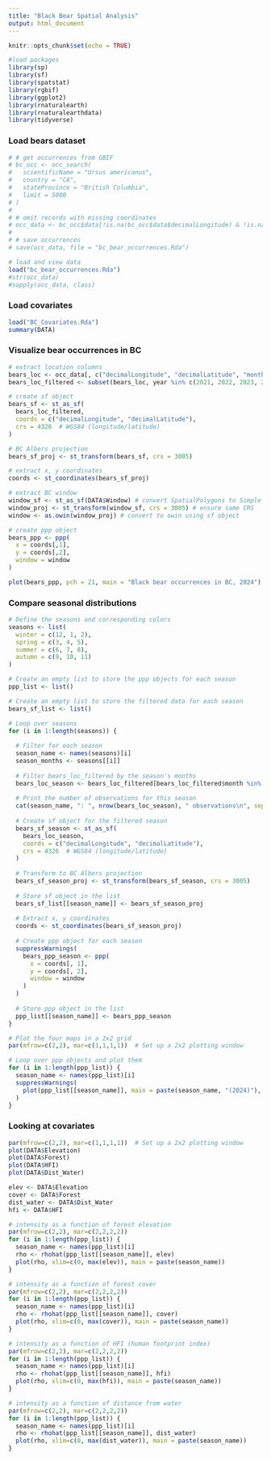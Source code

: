 ```yaml
---
title: "Black Bear Spatial Analysis"
output: html_document
---
```


```r
knitr::opts_chunk$set(echo = TRUE)
```

```r
#load packages
library(sp)
library(sf)
library(spatstat)
library(rgbif)
library(ggplot2)
library(rnaturalearth)
library(rnaturalearthdata)
library(tidyverse)
```

### Load bears dataset

```r
# # get occurrences from GBIF
# bc_occ <- occ_search(
#   scientificName = "Ursus americanus",
#   country = "CA",
#   stateProvince = "British Columbia",
#   limit = 5000
# )
# 
# # omit records with missing coordinates
# occ_data <- bc_occ$data[!is.na(bc_occ$data$decimalLongitude) & !is.na(bc_occ$data$decimalLatitude), ]
# 
# # save occurrences
# save(occ_data, file = "bc_bear_occurrences.Rda")
```

```r
# load and view data
load("bc_bear_occurrences.Rda")
#str(occ_data)
#sapply(occ_data, class)
```

### Load covariates

```r
load("BC_Covariates.Rda")
summary(DATA)
```

### Visualize bear occurrences in BC

```r
# extract location columns
bears_loc <- occ_data[, c("decimalLongitude", "decimalLatitude", "month", "year")]
bears_loc_filtered <- subset(bears_loc, year %in% c(2021, 2022, 2023, 2024))

# create sf object
bears_sf <- st_as_sf(
  bears_loc_filtered,
  coords = c("decimalLongitude", "decimalLatitude"),
  crs = 4326  # WGS84 (longitude/latitude)
)

# BC Albers projection
bears_sf_proj <- st_transform(bears_sf, crs = 3005)

# extract x, y coordinates
coords <- st_coordinates(bears_sf_proj)

# extract BC window
window_sf <- st_as_sf(DATA$Window) # convert SpatialPolygons to Simple Features (sf)
window_proj <- st_transform(window_sf, crs = 3005) # ensure same CRS
window <- as.owin(window_proj) # convert to owin using sf object

# create ppp object
bears_ppp <- ppp(
  x = coords[,1],
  y = coords[,2],
  window = window
)

plot(bears_ppp, pch = 21, main = "Black bear occurrences in BC, 2024")
```

### Compare seasonal distributions

```r
# Define the seasons and corresponding colors
seasons <- list(
  winter = c(12, 1, 2),
  spring = c(3, 4, 5),
  summer = c(6, 7, 8),
  autumn = c(9, 10, 11)
)

# Create an empty list to store the ppp objects for each season
ppp_list <- list()

# Create an empty list to store the filtered data for each season
bears_sf_list <- list()

# Loop over seasons
for (i in 1:length(seasons)) {
  
  # Filter for each season
  season_name <- names(seasons)[i]
  season_months <- seasons[[i]]
  
  # Filter bears_loc_filtered by the season's months
  bears_loc_season <- bears_loc_filtered[bears_loc_filtered$month %in% season_months, ]
  
  # Print the number of observations for this season
  cat(season_name, ": ", nrow(bears_loc_season), " observations\n", sep="")
  
  # Create sf object for the filtered season
  bears_sf_season <- st_as_sf(
    bears_loc_season,
    coords = c("decimalLongitude", "decimalLatitude"),
    crs = 4326  # WGS84 (longitude/latitude)
  )
  
  # Transform to BC Albers projection
  bears_sf_season_proj <- st_transform(bears_sf_season, crs = 3005)
  
  # Store sf object in the list
  bears_sf_list[[season_name]] <- bears_sf_season_proj
  
  # Extract x, y coordinates
  coords <- st_coordinates(bears_sf_season_proj)
  
  # Create ppp object for each season
  suppressWarnings(
    bears_ppp_season <- ppp(
      x = coords[, 1],
      y = coords[, 2],
      window = window
    )
  )
  
  # Store ppp object in the list
  ppp_list[[season_name]] <- bears_ppp_season
}
```

```r
# Plot the four maps in a 2x2 grid
par(mfrow=c(2,2), mar=c(1,1,1,1))  # Set up a 2x2 plotting window

# Loop over ppp objects and plot them
for (i in 1:length(ppp_list)) {
  season_name <- names(ppp_list)[i]
  suppressWarnings(
    plot(ppp_list[[season_name]], main = paste(season_name, "(2024)"), pch = 21)
  )
}
```

### Looking at covariates

```r
par(mfrow=c(2,2), mar=c(1,1,1,1))  # Set up a 2x2 plotting window
plot(DATA$Elevation)
plot(DATA$Forest)
plot(DATA$HFI)
plot(DATA$Dist_Water)
```

```r
elev <- DATA$Elevation
cover <- DATA$Forest
dist_water <- DATA$Dist_Water
hfi <- DATA$HFI

# intensity as a function of forest elevation
par(mfrow=c(2,2), mar=c(2,2,2,2))
for (i in 1:length(ppp_list)) {
  season_name <- names(ppp_list)[i]
  rho <- rhohat(ppp_list[[season_name]], elev) 
  plot(rho, xlim=c(0, max(elev)), main = paste(season_name))
}
```

```r
# intensity as a function of forest cover
par(mfrow=c(2,2), mar=c(2,2,2,2))
for (i in 1:length(ppp_list)) {
  season_name <- names(ppp_list)[i]
  rho <- rhohat(ppp_list[[season_name]], cover) 
  plot(rho, xlim=c(0, max(cover)), main = paste(season_name))
}
```

```r
# intensity as a function of HFI (human footprint index)
par(mfrow=c(2,2), mar=c(2,2,2,2))
for (i in 1:length(ppp_list)) {
  season_name <- names(ppp_list)[i]
  rho <- rhohat(ppp_list[[season_name]], hfi) 
  plot(rho, xlim=c(0, max(hfi)), main = paste(season_name))
}
```

```r
# intensity as a function of distance from water
par(mfrow=c(2,2), mar=c(2,2,2,2))
for (i in 1:length(ppp_list)) {
  season_name <- names(ppp_list)[i]
  rho <- rhohat(ppp_list[[season_name]], dist_water) 
  plot(rho, xlim=c(0, max(dist_water)), main = paste(season_name))
}
```